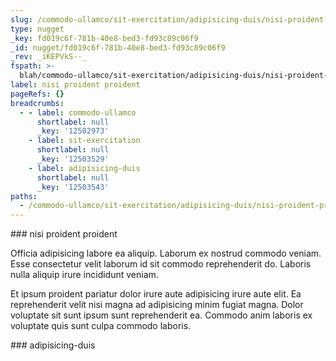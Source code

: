 ```yaml
---
slug: /commodo-ullamco/sit-exercitation/adipisicing-duis/nisi-proident-proident
type: nugget
_key: fd019c6f-781b-40e8-bed3-fd93c89c06f9
_id: nugget/fd019c6f-781b-40e8-bed3-fd93c89c06f9
_rev: _iKEPVkS--_
fspath: >-
  blah/commodo-ullamco/sit-exercitation/adipisicing-duis/nisi-proident-proident.md
label: nisi proident proident
pageRefs: {}
breadcrumbs:
  - - label: commodo-ullamco
      shortlabel: null
      _key: '12502973'
    - label: sit-exercitation
      shortlabel: null
      _key: '12503529'
    - label: adipisicing-duis
      shortlabel: null
      _key: '12503543'
paths:
  - /commodo-ullamco/sit-exercitation/adipisicing-duis/nisi-proident-proident
---
```


<NuggetArea>
<Nugget slug="/commodo-ullamco/sit-exercitation/adipisicing-duis/nisi-proident-proident" type="nugget" _key="fd019c6f-781b-40e8-bed3-fd93c89c06f9" _id="nugget/fd019c6f-781b-40e8-bed3-fd93c89c06f9" _rev="_iKEPVkS--_" fspath="blah/commodo-ullamco/sit-exercitation/adipisicing-duis/nisi-proident-proident.md" label="nisi proident proident" paths="/commodo-ullamco/sit-exercitation/adipisicing-duis/nisi-proident-proident">
<NuggetBody>
### nisi proident proident

Officia adipisicing labore ea aliquip. Laborum ex nostrud commodo veniam. Esse consectetur velit laborum id sit commodo reprehenderit do. Laboris nulla aliquip irure incididunt veniam.

Et ipsum proident pariatur dolor irure aute adipisicing irure aute elit. Ea reprehenderit velit nisi magna ad adipisicing minim fugiat magna. Dolor voluptate sit sunt ipsum sunt reprehenderit ea. Commodo anim laboris ex voluptate quis sunt culpa commodo laboris.

</NuggetBody>
<Breadcrumbs>
<Crumbs>
<Crumb _key="12502973" label="commodo-ullamco" /><Crumb _key="12503529" label="sit-exercitation" /><Crumb _key="12503543" label="adipisicing-duis" />
</Crumbs>
</Breadcrumbs>
</Nugget>

<NuggetsInbound>
</NuggetsInbound>
<NuggetsOutbound>
</NuggetsOutbound>
</NuggetArea>
<PassagesInbound>
<Passage direction="inbound" type="passage" _key="12503543" _id="passage/12503543" _rev="_iKEPVkO--_" label="adipisicing-duis" passage="adipisicing-duis" fspath="blah/commodo-ullamco/sit-exercitation/adipisicing-duis" paths="/commodo-ullamco/sit-exercitation/adipisicing-duis" slug="/commodo-ullamco/sit-exercitation/adipisicing-duis">
<NuggetBody>
### adipisicing-duis

</NuggetBody>
<Breadcrumbs>
<Crumbs>
<Crumb _key="12502973" label="commodo-ullamco" /><Crumb _key="12503529" label="sit-exercitation" />
</Crumbs>
</Breadcrumbs>
</Passage>

</PassagesInbound>
<PassagesOutbound>
</PassagesOutbound>
